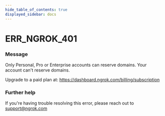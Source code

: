```yaml
---
hide_table_of_contents: true
displayed_sidebar: docs
---
```



# ERR_NGROK_401

### Message

Only Personal, Pro or Enterprise accounts can reserve domains.
Your account can't reserve domains.

Upgrade to a paid plan at: https://dashboard.ngrok.com/billing/subscription

<ErrorDetails error="err_ngrok_401" />

### Further help

If you're having trouble resolving this error, please reach out to [support@ngrok.com](mailto:support@ngrok.com?subject=Help%20with%20ERR_NGROK_401)
